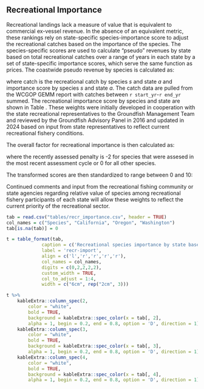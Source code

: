\newpage

## Recreational Importance

Recreational landings lack a measure of value that is equivalent to commercial ex-vessel revenue. In the absence of an equivalent metric, these rankings rely on state-specific species-importance score to adjust the recreational catches based on the importance of the species. The species-specific scores are used to calculate "pseudo" revenues by state based on total recreational catches over a range of years in each state by a set of state-specific importance scores, which serve the same function as prices. The coastwide pseudo revenue by species is calculated as:

\begin{equation}
\text{Pseudo Revenue}_{s} = \sum_{a=1}^{A} \text{catch}_{s,a}*\text{importance score}_{s,a}  
\end{equation}

where catch is the recreational catch by species $s$ and state $a$ and importance score by species $s$ and state $a$. The catch data are pulled from the WCGOP GEMM report with catches between `r start_yr`-`r end_yr` summed. The recreational importance score by species and state are shown in Table \ref{tab:recr-import}. These weights were initially developed in cooperation with the state recreational representatives to the Groundfish Management Team and reviewed by the Groundfish Advisory Panel in 2016 and updated in 2024 based on input from state representatives to reflect current recreational fishery conditions.

The overall factor for recreational importance is then calculated as:

\begin{centering}

$\text{Initial Score}_s = log(\text{pseudo revenue}_s + 1) + \text{recently assessed penalty}_s$  

\end{centering}

<!--
\begin{equation}
r_{s} = \frac{10}{\text{max}(\text{pseudo}_{s})} \text{pseudo}_{s}^{0.18} 
\end{equation}
-->

where the recently assessed penalty is -2 for species that were assesed in the most recent assessment cycle or 0 for all other species. 

The transformed scores are then standardized to range between 0 and 10:

\begin{equation}
  r_{s} = \frac{10 * log(\text{Initial Score}_s + 1)}{\text{max}(log(\text{Initial Score}_s + 1))}
\end{equation}


Continued comments and input from the recreational fishing community or state agencies regarding relative value of species among recreational fishery participants of each state will allow these weights to reflect the current priority of the recreational sector.

  
```r
tab = read.csv("tables/recr_importance.csv", header = TRUE) 
col_names = c("Species", "California", "Oregon", "Washington")
tab[is.na(tab)] = 0

t = table_format(tab, 
             caption = c('Recreational species importance by state based on the relative species desirability to recreational anglers.'),
             label = 'recr-import',
             align = c('l','r','r','r','r'),
             col_names = col_names,
             digits = c(0,2,2,2,2),
             custom_width = TRUE,
             col_to_adjust = 1:4,
             width = c("6cm", rep("2cm", 3)))  

t %>%
    kableExtra::column_spec(2, 
        color = "white", 
        bold = TRUE,
        background = kableExtra::spec_color(x = tab[, 2], 
        alpha = 1, begin = 0.2, end = 0.8, option = 'D', direction = 1)) %>%
    kableExtra::column_spec(3, 
        color = "white", 
        bold = TRUE,
        background = kableExtra::spec_color(x = tab[, 3], 
        alpha = 1, begin = 0.2, end = 0.8, option = 'D', direction = 1)) %>%
    kableExtra::column_spec(4, 
        color = "white", 
        bold = TRUE,
        background = kableExtra::spec_color(x = tab[, 4], 
        alpha = 1, begin = 0.2, end = 0.8, option = 'D', direction = 1))
  
```